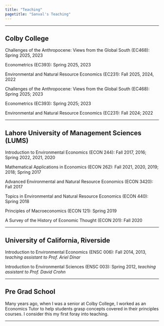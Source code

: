 ```yaml
---
title: "Teaching"
pagetitle: "Sanval's Teaching"
---
```


***

## Colby College

Challenges of the Anthropocene: Views from the Global South (EC468): Spring 2025, 2023

Econometrics (EC393): Spring 2025, 2023

Environmental and Natural Resource Economics (EC231): Fall 2025, 2024, 2022

Challenges of the Anthropocene: Views from the Global South (EC468): Spring 2025; 2023

Econometrics (EC393): Spring 2025; 2023

Environmental and Natural Resource Economics (EC231): Fall 2024; 2022

***

## Lahore University of Management Sciences (LUMS)

Introduction to Environmental Economics (ECON 244): Fall 2017, 2016; Spring 2022, 2021, 2020

Mathematical Applications in Economics (ECON 262): Fall 2021, 2020, 2019; 2018; Spring 2017

Advanced Environmental and Natural Resource Economics (ECON 3420): Fall 2017

Topics in Environmental and Natural Resource Economics (ECON 440): Spring 2018

Principles of Macroeconomics (ECON 121): Spring 2019

A Survey of the History of Economic Thought (ECON 201): Fall 2020

***

## University of California, Riverside

Introduction to Environmental Economics (ENSC 006): Fall 2014, 2013, *teaching assistant to Prof. Ariel Dinar*

Introduction to Environmental Sciences (ENSC 003): Spring 2012, *teaching assistant to Prof. David Crohn*

***

## Pre Grad School

Many years ago, when I was a senior at Colby College, I worked as an Economics Tutor to help students grasp concepts covered in their principles courses. I consider this my first foray into teaching.

***